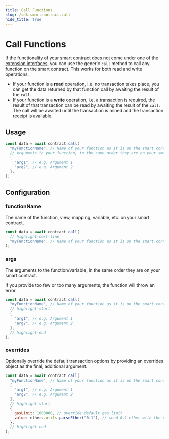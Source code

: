 ```yaml
---
title: Call Functions
slug: /sdk.smartcontract.call
hide_title: true
---
```


# Call Functions

If the functionality of your smart contract does not come under one of the [extension interfaces](/typescript/extensions#extensions),
you can use the generic `call` method to call any function on the smart contract. This works for both read and write operations.

- If your function is a **read** operation, i.e. no transaction takes place, you can get the data returned by that function call by awaiting the result of the `call`.
- If your function is a **write** operation, i.e. a transaction is required, the result of that transaction can be read by awaiting the result of the `call`.
  The call will be awaited until the transaction is mined and the transaction receipt is available.

## Usage

```javascript
const data = await contract.call(
  "myFunctionName", // Name of your function as it is on the smart contract
  // Arguments to your function, in the same order they are on your smart contract
  [
    "arg1", // e.g. Argument 1
    "arg2", // e.g. Argument 2
  ],
);
```

## Configuration

### functionName

The name of the function, view, mapping, variable, etc. on your smart contract.

```javascript
const data = await contract.call(
  // highlight-next-line
  "myFunctionName", // Name of your function as it is on the smart contract
);
```

### args

The arguments to the function/variable, in the same order they are on your smart contract.

If you provide too few or too many arguments, the function will throw an error.

```javascript
const data = await contract.call(
  "myFunctionName", // Name of your function as it is on the smart contract
  // highlight-start
  [
    "arg1", // e.g. Argument 1
    "arg2", // e.g. Argument 2
  ],
  // highlight-end
);
```

### overrides

Optionally override the default transaction options by providing an overrides object as the final, additional argument.

```javascript
const data = await contract.call(
  "myFunctionName", // Name of your function as it is on the smart contract
  [
    "arg1", // e.g. Argument 1
    "arg2", // e.g. Argument 2
  ],
  // highlight-start
  {
    gasLimit: 1000000, // override default gas limit
    value: ethers.utils.parseEther("0.1"), // send 0.1 ether with the contract call
  },
  // highlight-end
);
```

